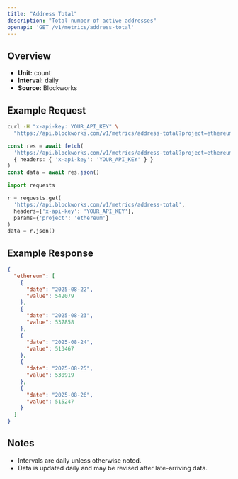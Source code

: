 ```yaml
---
title: "Address Total"
description: "Total number of active addresses"
openapi: 'GET /v1/metrics/address-total'
---
```


## Overview

- **Unit:** count
- **Interval:** daily
- **Source:** Blockworks

## Example Request

<CodeGroup>

```bash cURL
curl -H "x-api-key: YOUR_API_KEY" \
  "https://api.blockworks.com/v1/metrics/address-total?project=ethereum"
```

```typescript TypeScript
const res = await fetch(
  'https://api.blockworks.com/v1/metrics/address-total?project=ethereum',
  { headers: { 'x-api-key': 'YOUR_API_KEY' } }
)
const data = await res.json()
```

```python Python
import requests

r = requests.get(
  'https://api.blockworks.com/v1/metrics/address-total',
  headers={'x-api-key': 'YOUR_API_KEY'},
  params={'project': 'ethereum'}
)
data = r.json()
```

</CodeGroup>

## Example Response

```json
{
  "ethereum": [
    {
      "date": "2025-08-22",
      "value": 542079
    },
    {
      "date": "2025-08-23",
      "value": 537858
    },
    {
      "date": "2025-08-24",
      "value": 513467
    },
    {
      "date": "2025-08-25",
      "value": 530919
    },
    {
      "date": "2025-08-26",
      "value": 515247
    }
  ]
}
```

## Notes
- Intervals are daily unless otherwise noted.
- Data is updated daily and may be revised after late-arriving data.
